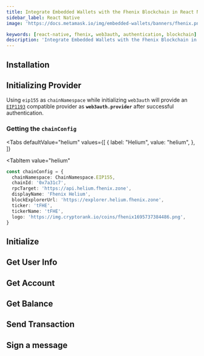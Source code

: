 ```yaml
---
title: Integrate Embedded Wallets with the Fhenix Blockchain in React Native
sidebar_label: React Native
image: 'https://docs.metamask.io/img/embedded-wallets/banners/fhenix.png'

keywords: [react-native, fhenix, web3auth, authentication, blockchain]
description: 'Integrate Embedded Wallets with the Fhenix Blockchain in React Native | Embedded Wallets'
---
```



<SEO
  title="Integrate Embedded Wallets with the Fhenix Blockchain in React Native"
  description="Integrate Embedded Wallets with the Fhenix Blockchain in React Native | Embedded Wallets"
  image="https://docs.metamask.io/img/embedded-wallets/banners/fhenix.png"
  slug="/embedded-wallets/connect-blockchain/evm/fhenix/react-native"
/>

## Installation

<InstallationSnippet />

## Initializing Provider

Using `eip155` as `chainNamespace` while initializing `web3auth` will provide an [`EIP1193`](https://eips.ethereum.org/EIPS/eip-1193) compatible provider as **`web3auth.provider`** after successful authentication.

### Getting the `chainConfig`

<Tabs
 defaultValue="helium"
  values={[
    { label: "Helium", value: "helium", },
]}

>

<TabItem
  value="helium"
>

```typescript
const chainConfig = {
  chainNamespace: ChainNamespace.EIP155,
  chainId: '0x7a31c7',
  rpcTarget: 'https://api.helium.fhenix.zone',
  displayName: 'Fhenix Helium',
  blockExplorerUrl: 'https://explorer.helium.fhenix.zone',
  ticker: 'tFHE',
  tickerName: 'tFHE',
  logo: 'https://img.cryptorank.io/coins/fhenix1695737384486.png',
}
```

</TabItem>
</Tabs>

## Initialize

<InitialisationSnippet />

## Get User Info

<UserInfoSnippet />

## Get Account

<GetAccountSnippet />

## Get Balance

<GetBalanceSnippet />

## Send Transaction

<SendTransactionSnippet />

## Sign a message

<SignMessageSnippet />

